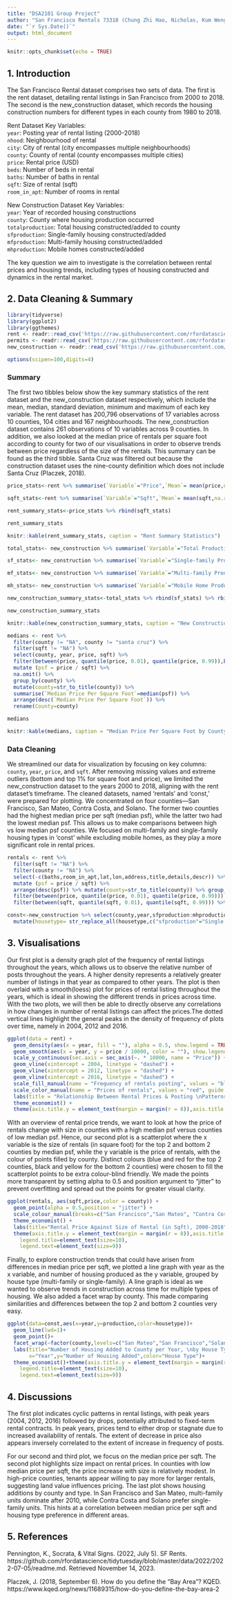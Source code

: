 ---
title: "DSA2101 Group Project"
author: "San Francisco Rentals 73318 (Chung Zhi Hao, Nicholas, Kum Weng How, Tan Shuhui)"
date: "`r Sys.Date()`"
output: html_document
---

```{r setup, include=FALSE}
knitr::opts_chunk$set(echo = TRUE)
```

## 1. Introduction

The San Francisco Rental dataset comprises two sets of data. The first is the rent dataset, detailing rental listings in San Francisco from 2000 to 2018. The second is the new_construction dataset, which records the housing construction numbers for different types in each county from 1980 to 2018.  

Rent Dataset Key Variables:  
``year``: Posting year of rental listing (2000-2018)    
``nhood``: Neighbourhood of rental    
``city``: City of rental (city encompasses multiple neighbourhoods)    
``county``: County of rental (county encompasses multiple cities)    
``price``: Rental price (USD)    
``beds``: Number of beds in rental    
``baths``: Number of baths in rental    
``sqft``: Size of rental (sqft)    
``room_in_apt``: Number of rooms in rental  

New Construction Dataset Key Variables:    
``year``: Year of recorded housing constructions    
``county``: County where housing production occurred    
``totalproduction``: Total housing constructed/added to county    
``sfproduction``: Single-family housing constructed/added    
``mfproduction``: Multi-family housing constructed/added    
``mhproduction``: Mobile homes constructed/added  

The key question we aim to investigate is the correlation between rental prices and housing trends, including types of housing constructed and dynamics in the rental market.

## 2. Data Cleaning & Summary

```{r,echo=FALSE}
library(tidyverse)
library(ggplot2)
library(ggthemes)
rent <- readr::read_csv('https://raw.githubusercontent.com/rfordatascience/tidytuesday/master/data/2022/2022-07-05/rent.csv')
permits <- readr::read_csv('https://raw.githubusercontent.com/rfordatascience/tidytuesday/master/data/2022/2022-07-05/sf_permits.csv')
new_construction <- readr::read_csv('https://raw.githubusercontent.com/rfordatascience/tidytuesday/master/data/2022/2022-07-05/new_construction.csv')

options(scipen=100,digits=4)


```
### Summary

The first two tibbles below show the key summary statistics of the rent dataset and the new_construction dataset respectively, which include the mean, median, standard deviation, minimum and maximum of each key variable. The rent dataset has 200,796 observations of 17 variables across 10 counties, 104 cities and 167 neighbourhoods. The new_construction dataset contains 261 observations of 10 variables across 9 counties. In addition, we also looked at the median price of rentals per square foot according to county for two of our visualisations in order to observe trends between price regardless of the size of the rentals. This summary can be found as the third tibble. Santa Cruz was filtered out because the construction dataset uses the nine-county definition which does not include Santa Cruz (Placzek, 2018). 

```{r}

price_stats<-rent %>% summarise(`Variable`="Price",`Mean`= mean(price,na.rm=TRUE), `Median`=median(price,na.rm=TRUE), `Standard Deviation`=sd(price,na.rm=TRUE), `Minimum`=min(price,na.rm=TRUE),`Maximum`=max(price,na.rm=TRUE))

sqft_stats<-rent %>% summarise(`Variable`="Sqft",`Mean`= mean(sqft,na.rm=TRUE), `Median`=median(sqft,na.rm=TRUE), `Standard Deviation`=sd(sqft,na.rm=TRUE), `Minimum`=min(sqft,na.rm=TRUE),`Maximum`=max(sqft,na.rm=TRUE))

rent_summary_stats<-price_stats %>% rbind(sqft_stats)

rent_summary_stats

knitr::kable(rent_summary_stats, caption = "Rent Summary Statistics")

```
```{r}

total_stats<- new_construction %>% summarise(`Variable`="Total Production",`Mean`= mean(totalproduction,na.rm=TRUE), `Median`=median(totalproduction,na.rm=TRUE), `Standard Deviation`=sd(totalproduction,na.rm=TRUE), `Minimum`=min(totalproduction,na.rm=TRUE),`Maximum`=max(totalproduction,na.rm=TRUE))

sf_stats<- new_construction %>% summarise(`Variable`="Single-family Production",`Mean`= mean(sfproduction,na.rm=TRUE), `Median`=median(sfproduction,na.rm=TRUE), `Standard Deviation`=sd(sfproduction,na.rm=TRUE), `Minimum`=min(sfproduction,na.rm=TRUE),`Maximum`=max(sfproduction,na.rm=TRUE))

mf_stats<- new_construction %>% summarise(`Variable`="Multi-family Production",`Mean`= mean(mfproduction,na.rm=TRUE), `Median`=median(mfproduction,na.rm=TRUE), `Standard Deviation`=sd(mfproduction,na.rm=TRUE), `Minimum`=min(mfproduction,na.rm=TRUE),`Maximum`=max(mfproduction,na.rm=TRUE))

mh_stats<- new_construction %>% summarise(`Variable`="Mobile Home Production",`Mean`= mean(mhproduction,na.rm=TRUE), `Median`=median(mhproduction,na.rm=TRUE), `Standard Deviation`=sd(mhproduction,na.rm=TRUE), `Minimum`=min(mhproduction,na.rm=TRUE),`Maximum`=max(mhproduction,na.rm=TRUE))

new_construction_summary_stats<-total_stats %>% rbind(sf_stats) %>% rbind(mf_stats) %>% rbind(mh_stats)

new_construction_summary_stats

knitr::kable(new_construction_summary_stats, caption = "New Construction Summary Statistics")

```
```{r}

medians <- rent %>%
  filter(county != "NA", county != "santa cruz") %>%
  filter(sqft != "NA") %>%
  select(county, year, price, sqft) %>% 
  filter(between(price, quantile(price, 0.01), quantile(price, 0.99)),between(sqft, quantile(sqft, 0.01), quantile(sqft, 0.99))) %>%
  mutate (psf = price / sqft) %>%
  na.omit() %>% 
  group_by(county) %>%
  mutate(county=str_to_title(county)) %>%
  summarise(`Median Price Per Square Foot`=median(psf)) %>%
  arrange(desc(`Median Price Per Square Foot`)) %>%
  rename(County=county)

medians

knitr::kable(medians, caption = "Median Price Per Square Foot by County")

```

### Data Cleaning

We streamlined our data for visualization by focusing on key columns: ``county``, ``year``, ``price``, and ``sqft``. After removing missing values and extreme outliers (bottom and top 1% for square foot and price), we limited the new_construction dataset to the years 2000 to 2018, aligning with the rent dataset's timeframe. The cleaned datasets, named 'rentals' and 'const,' were prepared for plotting. We concentrated on four counties—San Francisco, San Mateo, Contra Costa, and Solano. The former two counties had the highest median price per sqft (median psf), while the latter two had the lowest median psf. This allows us to make comparisons between high vs low median psf counties. We focused on multi-family and single-family housing types in 'const' while excluding mobile homes, as they play a more significant role in rental prices.

```{r}

rentals <- rent %>%
  filter(sqft != "NA") %>%
  filter(county != "NA") %>%
  select(-c(baths,room_in_apt,lat,lon,address,title,details,descr)) %>%
  mutate (psf = price / sqft) %>%
  arrange(desc(psf)) %>% mutate(county=str_to_title(county)) %>% group_by(county) %>%
  filter(between(price, quantile(price, 0.01), quantile(price, 0.99))) %>%
  filter(between(sqft, quantile(sqft, 0.01), quantile(sqft, 0.99))) %>% filter(county %in% c("San Francisco","Contra Costa","Solano","San Mateo"))

const<-new_construction %>% select(county,year,sfproduction:mhproduction) %>% filter(year>=2000, year<=2018) %>% pivot_longer(sfproduction:mhproduction, names_to = "housetype", values_to="production") %>%
  mutate(housetype= str_replace_all(housetype,c("sfproduction"="Single Family","mfproduction"="Multi Family","mhproduction"="Mobile Home"))) %>% filter(county %in% c("San Francisco County","Contra Costa County","Solano County","San Mateo County")) %>%mutate(county=str_replace(county," County","")) %>% filter(housetype %in% c("Single Family","Multi Family"))

```


## 3. Visualisations

Our first plot is a density graph plot of the frequency of rental listings throughout the years, which allows us to observe the relative number of posts throughout the years. A higher density represents a relatively greater number of listings in that year as compared to other years. The plot is then overlaid with a smooth(loess) plot for prices of rental listing throughout the years, which is ideal in showing the different trends in prices across time. With the two plots, we will then be able to directly observe any correlations in how changes in number of rental listings can affect the prices.The dotted vertical lines highlight the general peaks in the density of frequency of plots over time, namely in 2004, 2012 and 2016.

```{r}

ggplot(data = rent) +
  geom_density(aes(x = year, fill = ""), alpha = 0.5, show.legend = TRUE) +
  geom_smooth(aes(x = year, y = price / 10000, color = ""), show.legend = TRUE) +
  scale_y_continuous(sec.axis = sec_axis(~. * 10000, name = "Price")) +
  geom_vline(xintercept = 2004, linetype = "dashed") +
  geom_vline(xintercept = 2012, linetype = "dashed") +
  geom_vline(xintercept = 2016, linetype = "dashed") +
  scale_fill_manual(name = "Frequency of rentals posting", values = "blue",guide = guide_legend(override.aes = list(color = NA))) +
  scale_color_manual(name = "Prices of rentals", values = "red", guide = guide_legend(override.aes = list(fill = "white", linetype = "solid"))) +
  labs(title = "Relationship Between Rental Prices & Posting \nPatterns of Rentals Over Time, 2000-2018", x = "Year", y = "Frequency Density")+
  theme_economist() +
  theme(axis.title.y = element_text(margin = margin(r = 8)),axis.title.x = element_text(margin = margin(t = 3)),plot.title = element_text(size = 16, face = "bold"))


```

With an overview of rental price trends, we want to look at how the price of rentals change with size in counties with a high median psf versus counties of low median psf. Hence, our second plot is a scatterplot where the x variable is the size of rentals (in square foot) for the top 2 and bottom 2 counties by median psf, while the y variable is the price of rentals, with the colour of points filled by county. Distinct colours (blue and red for the top 2 counties, black and yellow for the bottom 2 counties) were chosen to fill the scatterplot points to be extra colour-blind friendly. We made the points more transparent by setting alpha to 0.5 and position argument to “jitter” to prevent overfitting and spread out the points for greater visual clarity.

```{r}

ggplot(rentals, aes(sqft,price,color = county)) +
  geom_point(alpha = 0.5,position = "jitter") +
  scale_colour_manual(breaks=c("San Francisco","San Mateo", "Contra Costa","Solano"),values=c("red","blue","black","yellow")) +
  theme_economist() +
  labs(title="Rental Price Against Size of Rental (in Sqft), 2000-2018",x="Size of Rental (in Sqft)",y="Price per Sqft",colour="County")+
  theme(axis.title.y = element_text(margin = margin(r = 8)),axis.title.x = element_text(margin = margin(t = 3)), plot.title = element_text(size = 16, face = "bold"),
    legend.title=element_text(size=10), 
    legend.text=element_text(size=9))


```

Finally, to explore construction trends that could have arisen from differences in median price per sqft, we plotted a line graph with year as the x variable, and number of housing produced as the y variable, grouped by house type (multi-family or single-family). A line graph is ideal as we wanted to observe trends in construction across time for multiple types of housing. We also added a facet wrap by county. This made comparing similarities and differences between the top 2 and bottom 2 counties very easy.

```{r}

ggplot(data=const,aes(x=year,y=production,color=housetype))+
  geom_line(lwd=1)+
  geom_point()+
  facet_wrap(~factor(county,levels=c("San Mateo","San Francisco","Solano","Contra Costa")))+
  labs(title="Number of Housing Added to County per Year, \nby House Type",
       x="Year",y="Number of Housing Added",color="House Type")+
  theme_economist()+theme(axis.title.y = element_text(margin = margin(r = 8)),axis.title.x = element_text(margin = margin(t = 3)), plot.title = element_text(size = 16, face = "bold"),
    legend.title=element_text(size=10), 
    legend.text=element_text(size=9))

```


## 4. Discussions

The first plot indicates cyclic patterns in rental listings, with peak years (2004, 2012, 2016) followed by drops, potentially attributed to fixed-term rental contracts. In peak years, prices tend to either drop or stagnate due to increased availability of rentals. The extent of decrease in price also appears inversely correlated to the extent of increase in frequency of posts.

For our second and third plot, we focus on the median price per sqft. The second plot highlights size impact on rental prices. In counties with low median price per sqft, the price increase with size is relatively modest. In high-price counties, tenants appear willing to pay more for larger rentals, suggesting land value influences pricing. The last plot shows housing additions by county and type. In San Francisco and San Mateo, multi-family units dominate after 2010, while Contra Costa and Solano prefer single-family units. This hints at a correlation between median price per sqft and housing type preference in different areas.


## 5. References

Pennington, K., Socrata, &amp; Vital Signs. (2022, July 5). SF Rents. https://github.com/rfordatascience/tidytuesday/blob/master/data/2022/2022-07-05/readme.md. Retrieved November 14, 2023. 

Placzek, J. (2018, September 6). How do you define the “Bay Area”? KQED. https://www.kqed.org/news/11689315/how-do-you-define-the-bay-area-2 